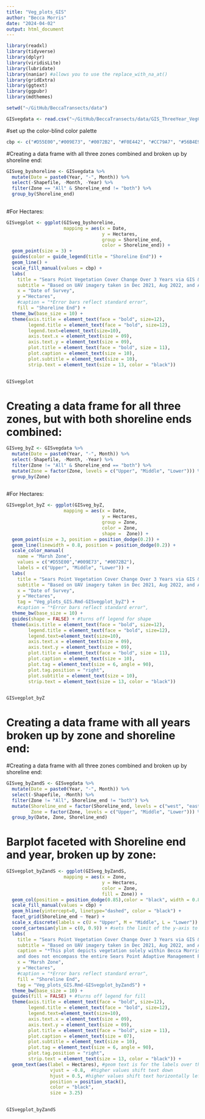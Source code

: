 ```yaml
---
title: "Veg_plots_GIS"
author: "Becca Morris"
date: "2024-04-02"
output: html_document
---
```

```r
library(readxl)
library(tidyverse)
library(dplyr)
library(viridisLite)
library(lubridate)
library(naniar) #allows you to use the replace_with_na_at()
library(gridExtra)
library(ggtext)
library(ggpubr)
library(mdthemes)
```

```r
setwd("~/GitHub/BeccaTransects/data")

GISvegdata <- read.csv("~/GitHub/BeccaTransects/data/GIS_ThreeYear_VegChange.csv")
```

#set up the color-blind color palette
```r
cbp <- c("#D55E00","#009E73", "#0072B2", "#F0E442", "#CC79A7", "#56B4E9","#E69F00", "#000000")
```






#Creating a data frame with all three zones combined and broken up by shoreline end:
```r
GISveg_byshoreline <- GISvegdata %>% 
  mutate(Date = paste0(Year, "-", Month)) %>% 
  select(-Shapefile, -Month, -Year) %>% 
  filter(Zone == "All" & Shoreline_end != "both") %>% 
  group_by(Shoreline_end)
  
```

#For Hectares:
```r
GISvegplot <- ggplot(GISveg_byshoreline, 
                     mapping = aes(x = Date,
                                   y = Hectares,
                                   group = Shoreline_end,
                                   color = Shoreline_end)) +
  geom_point(size = 3) +
  guides(color = guide_legend(title = "Shoreline End")) +
  geom_line() +
  scale_fill_manual(values = cbp) +
  labs( 
    title = "Sears Point Vegetation Cover Change Over 3 Years via GIS & Aerial Imagery (Hectares)",
    subtitle = "Based on UAV imagery taken in Dec 2021, Aug 2022, and Aug 2023",
    x = "Date of Survey",
    y ="Hectares",
    #caption = "*Error bars reflect standard error",
    fill = "Shoreline End") +
  theme_bw(base_size = 10) +
  theme(axis.title = element_text(face = "bold", size=12),
        legend.title = element_text(face = "bold", size=12),
        legend.text=element_text(size=10),
        axis.text.x = element_text(size = 09),
        axis.text.y = element_text(size = 09),
        plot.title = element_text(face = "bold", size = 11),
        plot.caption = element_text(size = 10),
        plot.subtitle = element_text(size = 10),
        strip.text = element_text(size = 13, color = "black")) 
  

GISvegplot
```






# Creating a data frame for all three zones, but with both shoreline ends combined:
```r
GISveg_byZ <- GISvegdata %>% 
  mutate(Date = paste0(Year, "-", Month)) %>% 
  select(-Shapefile, -Month, -Year) %>% 
  filter(Zone != "All" & Shoreline_end == "both") %>%
  mutate(Zone = factor(Zone, levels = c("Upper", "Middle", "Lower"))) %>% #make it so that they get plotted int he correct order
  group_by(Zone)
  
```

#For Hectares:
```r
GISvegplot_byZ <- ggplot(GISveg_byZ, 
                     mapping = aes(x = Date,
                                   y = Hectares,
                                   group = Zone,
                                   color = Zone,
                                   shape =  Zone)) +
  geom_point(size = 3, position = position_dodge(0.2)) +
  geom_line(linewidth = 0.8, position = position_dodge(0.2)) +
  scale_color_manual(
    name = "Marsh Zone",
    values = c("#D55E00","#009E73", "#0072B2"),
    labels = c("Upper", "Middle", "Lower")) +
  labs( 
    title = "Sears Point Vegetation Cover Change Over 3 Years via GIS & Aerial Imagery (Hectares)",
    subtitle = "Based on UAV imagery taken in Dec 2021, Aug 2022, and Aug 2023",
    x = "Date of Survey",
    y ="Hectares",
    tag = "Veg_plots_GIS.Rmd-GISvegplot_byZ") +
    #caption = "*Error bars reflect standard error",
  theme_bw(base_size = 10) +
  guides(shape = FALSE) + #turns off legend for shape
  theme(axis.title = element_text(face = "bold", size=12),
        legend.title = element_text(face = "bold", size=12),
        legend.text=element_text(size=10),
        axis.text.x = element_text(size = 09),
        axis.text.y = element_text(size = 09),
        plot.title = element_text(face = "bold", size = 11),
        plot.caption = element_text(size = 10),
        plot.tag = element_text(size = 6, angle = 90),
        plot.tag.position = "right",
        plot.subtitle = element_text(size = 10),
        strip.text = element_text(size = 13, color = "black")) 
  

GISvegplot_byZ
```





# Creating a data frame with all years broken up by zone and shoreline end:
#Creating a data frame with all three zones combined and broken up by shoreline end:
```r
GISveg_byZandS <- GISvegdata %>% 
  mutate(Date = paste0(Year, "-", Month)) %>% 
  select(-Shapefile, -Month) %>% 
  filter(Zone != "All", Shoreline_end != "both") %>% 
  mutate(Shoreline_end = factor(Shoreline_end, levels = c("west", "east")),
         Zone = factor(Zone, levels = c("Upper", "Middle", "Lower"))) %>% #make it sot hat facet grid orders shoreline end from west to east
  group_by(Date, Zone, Shoreline_end) 
```

# Barplot faceted with Shoreline end and year, broken up by zone:
```r
GISvegplot_byZandS <- ggplot(GISveg_byZandS, 
                     mapping = aes(x = Zone,
                                   y = Hectares,
                                   color = Zone,
                                   fill = Zone)) +
  geom_col(position = position_dodge(0.85),color = "black", width = 0.85) +
  scale_fill_manual(values = cbp) +
  geom_hline(yintercept=0, linetype="dashed", color = "black") +
  facet_grid(Shoreline_end ~ Year) +
  scale_x_discrete(labels = c(U = "Upper", M = "Middle", L = "Lower")) +
  coord_cartesian(ylim = c(0, 0.9)) + #sets the limit of the y-axis to show a more dramatic difference bw variables
  labs( 
    title = "Sears Point Vegetation Cover Change Over 3 Years via GIS & Aerial Imagery (Hectares)",
    subtitle = "Based on UAV imagery taken in Dec 2021, Aug 2022, and Aug 2023",
    caption = "*This plot depicts vegetation solely within Becca Morris's Thesis Project Extent 
    and does not encompass the entire Sears Point Adaptive Management Project Restoration",
    x = "Marsh Zone",
    y ="Hectares",
    #caption = "*Error bars reflect standard error",
    fill = "Shoreline End",
    tag = "Veg_plots_GIS.Rmd-GISvegplot_byZandS") +
  theme_bw(base_size = 10) +
  guides(fill = FALSE) + #turns off legend for fill
  theme(axis.title = element_text(face = "bold", size=12),
        legend.title = element_text(face = "bold", size=12),
        legend.text=element_text(size=10),
        axis.text.x = element_text(size = 09),
        axis.text.y = element_text(size = 09),
        plot.title = element_text(face = "bold", size = 11),
        plot.caption = element_text(size = 07),
        plot.subtitle = element_text(size = 10),
        plot.tag = element_text(size = 6, angle = 90),
        plot.tag.position = "right",
        strip.text = element_text(size = 13, color = "black")) +
  geom_text(aes(label = Hectares), #geom text is for the labels over the bars
                vjust = -0.8,  #higher values shift text down
                hjust = 0.5, #higher values shift text horizontally left
                position = position_stack(),
                color = "black",
                size = 3.25)
  

GISvegplot_byZandS
```


